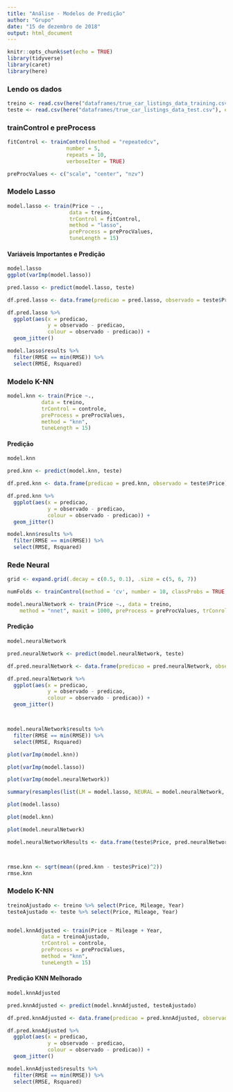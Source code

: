 ```yaml
---
title: "Análise - Modelos de Predição"
author: "Grupo"
date: "15 de dezembro de 2018"
output: html_document
---
```


```r
knitr::opts_chunk$set(echo = TRUE)
library(tidyverse)
library(caret)
library(here)
```

### Lendo os dados
```r
treino <- read.csv(here("dataframes/true_car_listings_data_training.csv"), encoding = "latin1")
teste <- read.csv(here("dataframes/true_car_listings_data_test.csv"), encoding = "latin1")
```

### trainControl e preProcess
```r
fitControl <- trainControl(method = "repeatedcv",
                   number = 5,
                   repeats = 10,
                   verboseIter = TRUE)

preProcValues <- c("scale", "center", "nzv")
```

### Modelo Lasso
```r
model.lasso <- train(Price ~ .,
                    data = treino,
                    trControl = fitControl,
                    method = "lasso",
                    preProcess = preProcValues,
                    tuneLength = 15)
```

#### Variáveis Importantes e Predição
```r
model.lasso
ggplot(varImp(model.lasso))

pred.lasso <- predict(model.lasso, teste)

df.pred.lasso <- data.frame(predicao = pred.lasso, observado = teste$Price)

df.pred.lasso %>%
  ggplot(aes(x = predicao,
             y = observado - predicao,
             colour = observado - predicao)) +
  geom_jitter()

model.lasso$results %>%
  filter(RMSE == min(RMSE)) %>%
  select(RMSE, Rsquared)
```

### Modelo K-NN
```r
model.knn <- train(Price ~.,
           data = treino,
           trControl = controle,
           preProcess = preProcValues,
           method = "knn",
           tuneLength = 15)
```

#### Predição
```r
model.knn

pred.knn <- predict(model.knn, teste)

df.pred.knn <- data.frame(predicao = pred.knn, observado = teste$Price)

df.pred.knn %>%
  ggplot(aes(x = predicao,
             y = observado - predicao,
             colour = observado - predicao)) +
  geom_jitter()

model.knn$results %>%
  filter(RMSE == min(RMSE)) %>%
  select(RMSE, Rsquared)
```

### Rede Neural
```r
grid <- expand.grid(.decay = c(0.5, 0.1), .size = c(5, 6, 7))

numFolds <- trainControl(method = 'cv', number = 10, classProbs = TRUE, verboseIter = TRUE, summaryFunction = twoClassSummary, preProcOptions = list(thresh = 0.75, ICAcomp = 3, k = 5))

model.neuralNetwork <- train(Price ~., data = treino,
    method = "nnet", maxit = 1000, preProcess = preProcValues, trConrol = numFolds,tuneGrid = grid, trace = F, linout = 1)
```

#### Predição
```r
model.neuralNetwork

pred.neuralNetwork <- predict(model.neuralNetwork, teste)

df.pred.neuralNetwork <- data.frame(predicao = pred.neuralNetwork, observado = teste$Price)

df.pred.neuralNetwork %>%
  ggplot(aes(x = predicao,
             y = observado - predicao,
             colour = observado - predicao)) +
  geom_jitter()



model.neuralNetwork$results %>%
  filter(RMSE == min(RMSE)) %>%
  select(RMSE, Rsquared)
```

```r
plot(varImp(model.knn))
```

```r
plot(varImp(model.lasso))
```

```r
plot(varImp(model.neuralNetwork))
```

```r
summary(resamples(list(LM = model.lasso, NEURAL = model.neuralNetwork, KNN = model.knn)))
```

```r
plot(model.lasso)
```

```r
plot(model.knn)
```

```r
plot(model.neuralNetwork)
```

```r
model.neuralNetworkResults <- data.frame(teste$Price, pred.neuralNetwork, (pred.neuralNetwork - teste$price)^2)



rmse.knn <- sqrt(mean((pred.knn - teste$Price)^2))
rmse.knn
```


### Modelo K-NN
```r

treinoAjustado <- treino %>% select(Price, Mileage, Year)
testeAjustado <- teste %>% select(Price, Mileage, Year)


model.knnAdjusted <- train(Price ~ Mileage + Year,
           data = treinoAjustado,
           trControl = controle,
           preProcess = preProcValues,
           method = "knn",
           tuneLength = 15)
```


#### Predição KNN Melhorado
```r
model.knnAdjusted

pred.knnAdjusted <- predict(model.knnAdjusted, testeAjustado)

df.pred.knnAdjusted <- data.frame(predicao = pred.knnAdjusted, observado = testeAjustado$Price)

df.pred.knnAdjusted %>%
  ggplot(aes(x = predicao,
             y = observado - predicao,
             colour = observado - predicao)) +
  geom_jitter()

model.knnAdjusted$results %>%
  filter(RMSE == min(RMSE)) %>%
  select(RMSE, Rsquared)
```
